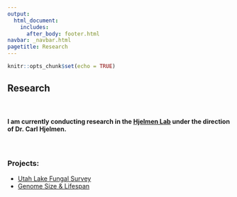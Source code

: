 ```yaml
---
output: 
  html_document:
    includes:
      after_body: footer.html
navbar: _navbar.html
pagetitle: Research
---
```


```r
knitr::opts_chunk$set(echo = TRUE)
```


## **Research**

<br>

#### I am currently conducting research in the [Hjelmen Lab](https://cehjelmen.github.io/team.html) under the direction of Dr. Carl Hjelmen.

<br>

### **Projects:**

 - [Utah Lake Fungal Survey](https://m-ohran.github.io/research/utah-lake)
 - [Genome Size & Lifespan](https://m-ohran.github.io/research/sex-chromosome-project)

</div>